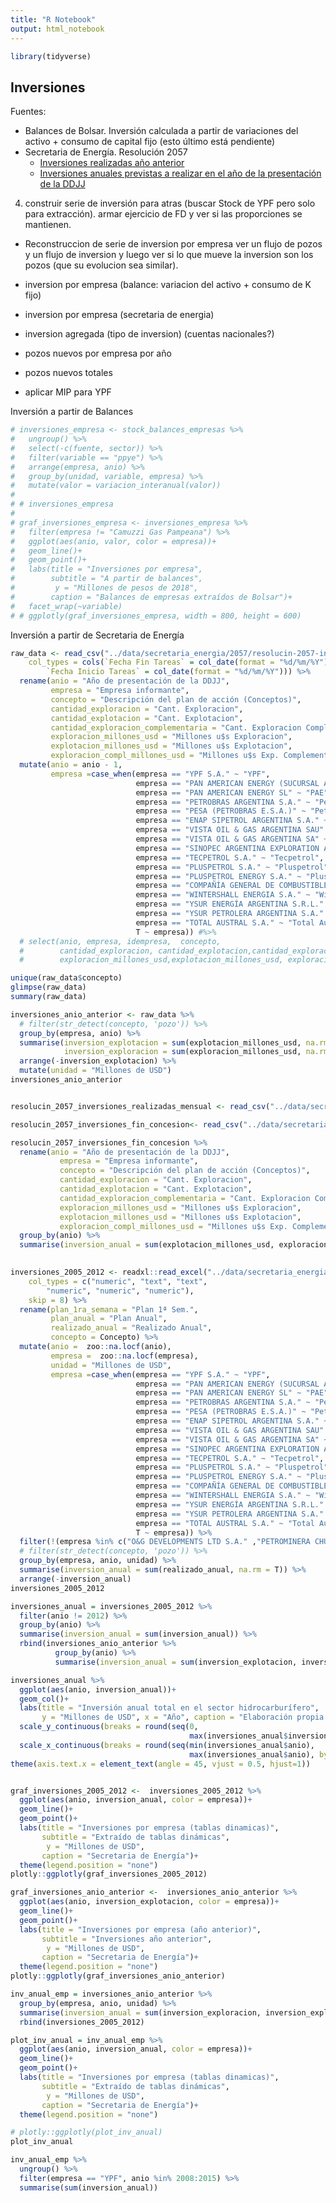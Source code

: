 ```yaml
---
title: "R Notebook"
output: html_notebook
---
```



```r
library(tidyverse)
```


## Inversiones

Fuentes: 

* Balances de Bolsar. Inversión calculada a partir de variaciones del activo + consumo de capital fijo (esto último está pendiente)
* Secretaria de Energía. Resolución 2057 
  + [Inversiones realizadas año anterior](http://datos.minem.gob.ar/dataset/inversiones-en-mercado-de-hidrocarburos-upstream/archivo/285d45e5-1b88-4dae-8e5c-c01843c7c8c0)
  + [Inversiones anuales previstas a realizar en el año de la presentación de la DDJJ](http://datos.minem.gob.ar/dataset/inversiones-en-mercado-de-hidrocarburos-upstream)


4) construir serie de inversión para atras (buscar Stock de YPF pero solo para extracción). armar ejercicio de FD y ver si las proporciones se mantienen. 

* Reconstruccion de serie de inversion por empresa
ver un flujo de pozos y un flujo de inversion y luego ver si lo que mueve la inversion son los pozos (que su evolucion sea similar). 

- inversion por empresa (balance: variacion del activo + consumo de K fijo)
- inversion por empresa (secretaria de energia)
- inversion agregada (tipo de inversion) (cuentas nacionales?)
- pozos nuevos por empresa por año
- pozos nuevos totales
- aplicar MIP para YPF 

Inversión a partir de Balances
```r

# inversiones_empresa <- stock_balances_empresas %>%
#   ungroup() %>% 
#   select(-c(fuente, sector)) %>% 
#   filter(variable == "ppye") %>%
#   arrange(empresa, anio) %>% 
#   group_by(unidad, variable, empresa) %>%
#   mutate(valor = variacion_interanual(valor))
#    
# # inversiones_empresa
# 
# graf_inversiones_empresa <- inversiones_empresa %>% 
#   filter(empresa != "Camuzzi Gas Pampeana") %>% 
#   ggplot(aes(anio, valor, color = empresa))+ 
#   geom_line()+
#   geom_point()+
#   labs(title = "Inversiones por empresa",
#        subtitle = "A partir de balances",
#         y = "Millones de pesos de 2018",
#        caption = "Balances de empresas extraídos de Bolsar")+
#   facet_wrap(~variable)
# # ggplotly(graf_inversiones_empresa, width = 800, height = 600)

```


Inversión a partir de Secretaria de Energía
```r
raw_data <- read_csv("../data/secretaria_energia/2057/resolucin-2057-inversiones-realizadas-ao-anterior.csv", 
    col_types = cols(`Fecha Fin Tareas` = col_date(format = "%d/%m/%Y"), 
        `Fecha Inicio Tareas` = col_date(format = "%d/%m/%Y"))) %>% 
  rename(anio = "Año de presentación de la DDJJ",
         empresa = "Empresa informante",
         concepto = "Descripción del plan de acción (Conceptos)",
         cantidad_exploracion = "Cant. Exploracion",
         cantidad_explotacion = "Cant. Explotacion",
         cantidad_exploracion_complementaria = "Cant. Exploracion Complementaria",
         exploracion_millones_usd = "Millones u$s Exploracion",
         explotacion_millones_usd = "Millones u$s Explotacion",
         exploracion_compl_millones_usd = "Millones u$s Exp. Complementaria") %>% 
  mutate(anio = anio - 1,
         empresa =case_when(empresa == "YPF S.A." ~ "YPF",
                            empresa == "PAN AMERICAN ENERGY (SUCURSAL ARGENTINA) LLC" ~ "PAE",
                            empresa == "PAN AMERICAN ENERGY SL" ~ "PAE",
                            empresa == "PETROBRAS ARGENTINA S.A." ~ "Petrobras",
                            empresa == "PESA (PETROBRAS E.S.A.)" ~ "Petrobras",
                            empresa == "ENAP SIPETROL ARGENTINA S.A." ~ "ENAP SIPETROL",
                            empresa == "VISTA OIL & GAS ARGENTINA SAU" ~ "Vista Oil and Gas",
                            empresa == "VISTA OIL & GAS ARGENTINA SA" ~ "Vista Oil and Gas",
                            empresa == "SINOPEC ARGENTINA EXPLORATION AND PRODUCTION, INC." ~ "Sinopec",
                            empresa == "TECPETROL S.A." ~ "Tecpetrol", 
                            empresa == "PLUSPETROL S.A." ~ "Pluspetrol",
                            empresa == "PLUSPETROL ENERGY S.A." ~ "Pluspetrol",
                            empresa == "COMPAÑÍA GENERAL DE COMBUSTIBLES S.A." ~ "CGC",
                            empresa == "WINTERSHALL ENERGIA S.A." ~ "Wintershall",
                            empresa == "YSUR ENERGÍA ARGENTINA S.R.L." ~ "YSUR",
                            empresa == "YSUR PETROLERA ARGENTINA S.A." ~ "YSUR",
                            empresa == "TOTAL AUSTRAL S.A." ~ "Total Austral",
                            T ~ empresa)) #%>% 
  # select(anio, empresa, idempresa,  concepto,
  #        cantidad_exploracion, cantidad_explotacion,cantidad_exploracion_complementaria,
  #        exploracion_millones_usd,explotacion_millones_usd, exploracion_compl_millones_usd ) 

unique(raw_data$concepto)
glimpse(raw_data)
summary(raw_data)

inversiones_anio_anterior <- raw_data %>% 
  # filter(str_detect(concepto, 'pozo')) %>%
  group_by(empresa, anio) %>% 
  summarise(inversion_explotacion = sum(explotacion_millones_usd, na.rm = T),
            inversion_exploracion = sum(exploracion_millones_usd, na.rm = T)) %>% 
  arrange(-inversion_explotacion) %>% 
  mutate(unidad = "Millones de USD")
inversiones_anio_anterior



```


```r
resolucin_2057_inversiones_realizadas_mensual <- read_csv("../data/secretaria_energia/2057/resolucin-2057-inversiones-realizadas-mensual.csv")

resolucin_2057_inversiones_fin_concesion<- read_csv("../data/secretaria_energia/2057/resolucin-2057-inversiones-realizadas-fin-de-concesin.csv")

resolucin_2057_inversiones_fin_concesion %>%
  rename(anio = "Año de presentación de la DDJJ",
           empresa = "Empresa informante",
           concepto = "Descripción del plan de acción (Conceptos)",
           cantidad_exploracion = "Cant. Exploracion",
           cantidad_explotacion = "Cant. Explotacion",
           cantidad_exploracion_complementaria = "Cant. Exploracion Complementaria",
           exploracion_millones_usd = "Millones u$s Exploracion",
           explotacion_millones_usd = "Millones u$s Explotacion",
           exploracion_compl_millones_usd = "Millones u$s Exp. Complementaria") %>% 
  group_by(anio) %>% 
  summarise(inversion_anual = sum(explotacion_millones_usd, exploracion_millones_usd))
  

```


```r
inversiones_2005_2012 <- readxl::read_excel("../data/secretaria_energia/2057/inversiones_2005_2012.xlsx", 
    col_types = c("numeric", "text", "text", 
        "numeric", "numeric", "numeric"), 
    skip = 8) %>% 
  rename(plan_1ra_semana = "Plan 1ª Sem.",
         plan_anual = "Plan Anual",
         realizado_anual = "Realizado Anual",
         concepto = Concepto) %>% 
  mutate(anio =  zoo::na.locf(anio),
         empresa =  zoo::na.locf(empresa),
         unidad = "Millones de USD",
         empresa =case_when(empresa == "YPF S.A." ~ "YPF",
                            empresa == "PAN AMERICAN ENERGY (SUCURSAL ARGENTINA) LLC" ~ "PAE",
                            empresa == "PAN AMERICAN ENERGY SL" ~ "PAE",
                            empresa == "PETROBRAS ARGENTINA S.A." ~ "Petrobras",
                            empresa == "PESA (PETROBRAS E.S.A.)" ~ "Petrobras",
                            empresa == "ENAP SIPETROL ARGENTINA S.A." ~ "ENAP SIPETROL",
                            empresa == "VISTA OIL & GAS ARGENTINA SAU" ~ "Vista Oil and Gas",
                            empresa == "VISTA OIL & GAS ARGENTINA SA" ~ "Vista Oil and Gas",
                            empresa == "SINOPEC ARGENTINA EXPLORATION AND PRODUCTION, INC." ~ "Sinopec",
                            empresa == "TECPETROL S.A." ~ "Tecpetrol", 
                            empresa == "PLUSPETROL S.A." ~ "Pluspetrol",
                            empresa == "PLUSPETROL ENERGY S.A." ~ "Pluspetrol",
                            empresa == "COMPAÑÍA GENERAL DE COMBUSTIBLES S.A." ~ "CGC",
                            empresa == "WINTERSHALL ENERGIA S.A." ~ "Wintershall",
                            empresa == "YSUR ENERGÍA ARGENTINA S.R.L." ~ "YSUR",
                            empresa == "YSUR PETROLERA ARGENTINA S.A." ~ "YSUR",
                            empresa == "TOTAL AUSTRAL S.A." ~ "Total Austral",
                            T ~ empresa)) %>% 
  filter(!(empresa %in% c("O&G DEVELOPMENTS LTD S.A." ,"PETROMINERA CHUBUT S.E."))) %>%
  # filter(str_detect(concepto, 'pozo')) %>%
  group_by(empresa, anio, unidad) %>% 
  summarise(inversion_anual = sum(realizado_anual, na.rm = T)) %>% 
  arrange(-inversion_anual)
inversiones_2005_2012

inversiones_anual = inversiones_2005_2012 %>% 
  filter(anio != 2012) %>% 
  group_by(anio) %>% 
  summarise(inversion_anual = sum(inversion_anual)) %>% 
  rbind(inversiones_anio_anterior %>% 
          group_by(anio) %>% 
          summarise(inversion_anual = sum(inversion_explotacion, inversion_exploracion)) )

inversiones_anual %>% 
  ggplot(aes(anio, inversion_anual))+
  geom_col()+
  labs(title = "Inversión anual total en el sector hidrocarburífero", 
       y = "Millones de USD", x = "Año", caption = "Elaboración propia en base a Secretaría de Energía")+
  scale_y_continuous(breaks = round(seq(0, 
                                        max(inversiones_anual$inversion_anual)+1000, by = 1000)))+
  scale_x_continuous(breaks = round(seq(min(inversiones_anual$anio), 
                                        max(inversiones_anual$anio), by = 1)))+
theme(axis.text.x = element_text(angle = 45, vjust = 0.5, hjust=1))



```

```r

graf_inversiones_2005_2012 <-  inversiones_2005_2012 %>%
  ggplot(aes(anio, inversion_anual, color = empresa))+ 
  geom_line()+
  geom_point()+
  labs(title = "Inversiones por empresa (tablas dinamicas)",
       subtitle = "Extraído de tablas dinámicas",
        y = "Millones de USD",
       caption = "Secretaria de Energía")+
  theme(legend.position = "none")
plotly::ggplotly(graf_inversiones_2005_2012)

graf_inversiones_anio_anterior <-  inversiones_anio_anterior %>%
  ggplot(aes(anio, inversion_explotacion, color = empresa))+ 
  geom_line()+
  geom_point()+
  labs(title = "Inversiones por empresa (año anterior)",
       subtitle = "Inversiones año anterior",
        y = "Millones de USD",
       caption = "Secretaria de Energía")+
  theme(legend.position = "none")
plotly::ggplotly(graf_inversiones_anio_anterior)

```
```r
inv_anual_emp = inversiones_anio_anterior %>% 
  group_by(empresa, anio, unidad) %>% 
  summarise(inversion_anual = sum(inversion_exploracion, inversion_explotacion)) %>% 
  rbind(inversiones_2005_2012)

plot_inv_anual = inv_anual_emp %>% 
  ggplot(aes(anio, inversion_anual, color = empresa))+ 
  geom_line()+
  geom_point()+
  labs(title = "Inversiones por empresa (tablas dinamicas)",
       subtitle = "Extraído de tablas dinámicas",
        y = "Millones de USD",
       caption = "Secretaria de Energía")+
  theme(legend.position = "none")

# plotly::ggplotly(plot_inv_anual)
plot_inv_anual
```
```r
inv_anual_emp %>% 
  ungroup() %>% 
  filter(empresa == "YPF", anio %in% 2008:2015) %>% 
  summarise(sum(inversion_anual))
```



